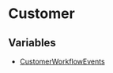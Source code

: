 
# Customer

## Variables

- [CustomerWorkflowEvents](../Customer/variables/utils.Customer.CustomerWorkflowEvents/page.mdx)
